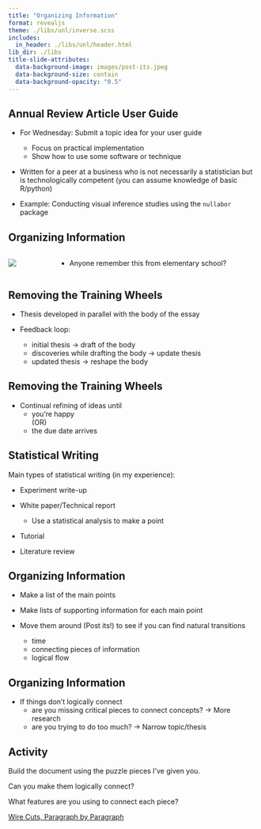 ```yaml
---
title: "Organizing Information"
format: revealjs
theme: ./libs/unl/inverse.scss
includes:
  in_header: ./libs/unl/header.html
lib_dir: ./libs
title-slide-attributes:
  data-background-image: images/post-its.jpeg
  data-background-size: contain
  data-background-opacity: "0.5"
---
```



## Annual Review Article User Guide

- For Wednesday: Submit a topic idea for your user guide

  - Focus on practical implementation
  - Show how to use some software or technique

- Written for a peer at a business who is not necessarily a statistician but is technologically competent (you can assume knowledge of basic R/python)

- Example: Conducting visual inference studies using the `nullabor` package


## Organizing Information


::: columns

::: column

![](./images/hamburger-writing-template.png)
:::

::: column

- Anyone remember this from elementary school?

:::

:::

## Removing the Training Wheels

- Thesis developed in parallel with the body of the essay

- Feedback loop:
  - initial thesis -> draft of the body
  - discoveries while drafting the body -> update thesis
  - updated thesis -> reshape the body
  
 
## Removing the Training Wheels

- Continual refining of ideas until
  - you're happy    
  (OR)
  - the due date arrives
  

## Statistical Writing

Main types of statistical writing (in my experience):

- Experiment write-up

- White paper/Technical report
    - Use a statistical analysis to make a point

- Tutorial

- Literature review




## Organizing Information

- Make a list of the main points

- Make lists of supporting information for each main point


- Move them around (Post its!) to see if you can find natural transitions
    - time
    - connecting pieces of information
    - logical flow
    



## Organizing Information


- If things don't logically connect
    - are you missing critical pieces to connect concepts? -> More research
    - are you trying to do too much? -> Narrow topic/thesis



## Activity

Build the document using the puzzle pieces I've given you. 

Can you make them logically connect?

What features are you using to connect each piece?

[Wire Cuts, Paragraph by Paragraph](../activities/PNAS2024-wire-cuts-paragraph-puzzle.pdf)